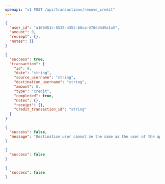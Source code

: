 ```yaml
---
openapi: "v1 POST /api/transactions/remove_credit"
---
```


<RequestExample>

```json Payload
{
  "user_id": "a169451c-8525-4352-b8ca-070dd449a1a5",
  "amount": 0,
  "reciept": {},
  "notes": {}
}
```

</RequestExample>

<ResponseExample>

```json 200
{
  "success": true,
  "transaction": {
    "id": 0,
    "date": "string",
    "source_username": "string",
    "destination_username": "string",
    "amount": 0,
    "type": "credit",
    "completed": true,
    "notes": {},
    "receipt": {},
    "credit_transaction_id": "string"
  }
}
```

```json 400
{
  "success": false,
  "message": "Destination user cannot be the same as the user of the api app"
}
```

```json 403
{
  "success": false
}
```

```json 404
{
  "success": false
}
```

</ResponseExample>
